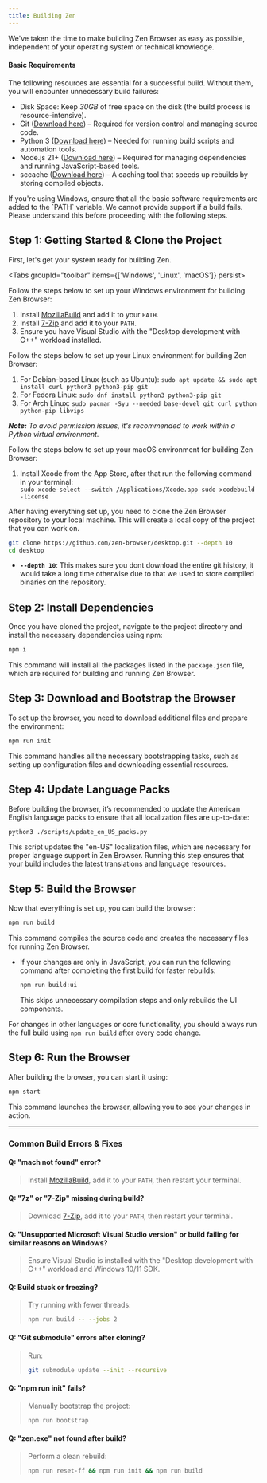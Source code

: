 ```yaml
---
title: Building Zen
---
```


We've taken the time to make building Zen Browser as easy as possible, independent of your operating system or technical knowledge.

#### Basic Requirements  

The following resources are essential for a successful build. Without them, you will encounter unnecessary build failures:  

- Disk Space: Keep _30GB_ of free space on the disk (the build process is resource-intensive).  
- Git ([Download here](https://git-scm.com/downloads)) – Required for version control and managing source code.  
- Python 3 ([Download here](https://www.python.org/downloads/)) – Needed for running build scripts and automation tools.   
- Node.js 21+ ([Download here](https://nodejs.org/)) – Required for managing dependencies and running JavaScript-based tools.    
- sccache ([Download here](https://github.com/mozilla/sccache/releases)) – A caching tool that speeds up rebuilds by storing compiled objects.    

<Callout>
If you're using Windows, ensure that all the basic software requirements are added to the `PATH` variable.
</Callout>

<Callout type="warn">
We cannot provide support if a build fails. Please understand this before proceeding with the following steps.
</Callout>

## Step 1: Getting Started & Clone the Project

First, let's get your system ready for building Zen.

<Tabs groupId="toolbar" items={['Windows', 'Linux', 'macOS']} persist>
  <Tab value="Windows">
      <p>Follow the steps below to set up your Windows environment for building Zen Browser:</p>
      <ol>
        <li>Install [MozillaBuild](https://wiki.mozilla.org/MozillaBuild) and add it to your `PATH`.</li>
        <li>Install [7-Zip](https://www.7-zip.org/) and add it to your `PATH`.</li>
        <li>Ensure you have Visual Studio with the "Desktop development with C++" workload installed.</li>
      </ol>
  </Tab>
  <Tab value="Linux">
      <p>Follow the steps below to set up your Linux environment for building Zen Browser:</p>
      <ol>
        <li>For Debian-based Linux (such as Ubuntu): `sudo apt update && sudo apt install curl python3 python3-pip git`</li>
        <li>For Fedora Linux: `sudo dnf install python3 python3-pip git`</li>
        <li>For Arch Linux: `sudo pacman -Syu --needed base-devel git curl python python-pip libvips`</li>
      </ol>
      <p><em><b>Note:</b> To avoid permission issues, it's recommended to work within a Python virtual environment.</em></p>
  </Tab>
  <Tab value="macOS">
      <p>Follow the steps below to set up your macOS environment for building Zen Browser:</p>
      <ol>
        <li>Install Xcode from the App Store, after that run the following command in your terminal:</li>
        ```
sudo xcode-select --switch /Applications/Xcode.app
sudo xcodebuild -license
      ```
      </ol>
  </Tab>
</Tabs>

After having everything set up, you need to clone the Zen Browser repository to your local machine. This will create a local copy of the project that you can work on.

```bash
git clone https://github.com/zen-browser/desktop.git --depth 10
cd desktop
```

- **`--depth 10`**: This makes sure you dont download the entire git history, it would take a long time otherwise due to that we used to store compiled binaries on the repository.

## Step 2: Install Dependencies

Once you have cloned the project, navigate to the project directory and install the necessary dependencies using npm:

```bash
npm i
```

This command will install all the packages listed in the `package.json` file, which are required for building and running Zen Browser.

## Step 3: Download and Bootstrap the Browser

To set up the browser, you need to download additional files and prepare the environment:

```bash
npm run init
```

This command handles all the necessary bootstrapping tasks, such as setting up configuration files and downloading essential resources.

## Step 4: Update Language Packs

Before building the browser, it’s recommended to update the American English language packs to ensure that all localization files are up-to-date:

```bash
python3 ./scripts/update_en_US_packs.py
```

This script updates the "en-US" localization files, which are necessary for proper language support in Zen Browser. Running this step ensures that your build includes the latest translations and language resources.

## Step 5: Build the Browser

Now that everything is set up, you can build the browser:

```bash
npm run build
```

This command compiles the source code and creates the necessary files for running Zen Browser.

- If your changes are only in JavaScript, you can run the following command after completing the first build for faster rebuilds:  

  ```bash
  npm run build:ui
  ```  

  This skips unnecessary compilation steps and only rebuilds the UI components.  

For changes in other languages or core functionality, you should always run the full build using `npm run build` after every code change.  

## Step 6: Run the Browser

After building the browser, you can start it using:

```bash
npm start
```

This command launches the browser, allowing you to see your changes in action.

---

### Common Build Errors & Fixes

#### Q: "mach not found" error?  
> Install [MozillaBuild](https://wiki.mozilla.org/MozillaBuild), add it to your `PATH`, then restart your terminal.

#### Q: "7z" or "7-Zip" missing during build?  
> Download [7-Zip](https://www.7-zip.org/), add it to your `PATH`, then restart your terminal.

#### Q: "Unsupported Microsoft Visual Studio version" or build failing for similar reasons on Windows?  
> Ensure Visual Studio is installed with the "Desktop development with C++" workload and Windows 10/11 SDK.

#### Q: Build stuck or freezing?  
> Try running with fewer threads:  
> ```sh
> npm run build -- --jobs 2
> ```  

#### Q: "Git submodule" errors after cloning?  
> Run:  
> ```sh
> git submodule update --init --recursive
> ```  

#### Q: "npm run init" fails?  
> Manually bootstrap the project:  
> ```sh
> npm run bootstrap
> ```  

#### Q: "zen.exe" not found after build?  
> Perform a clean rebuild:  
> ```sh
> npm run reset-ff && npm run init && npm run build
> ```
